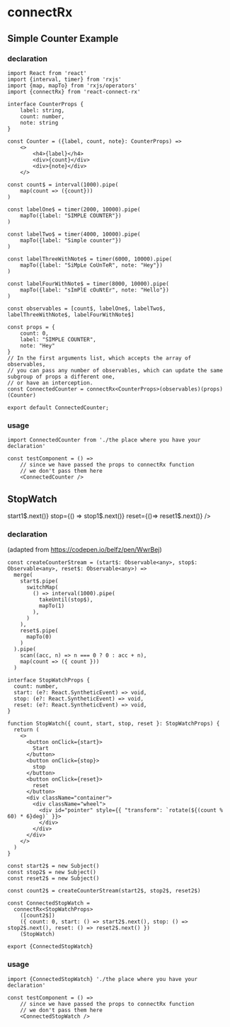 
<Meta title="Examples/connectRx" />

# connectRx

## Simple Counter Example

<Canvas>
  <Story name="Counter">
    <ConnectedCounter />
   </Story>
</Canvas>

### declaration
```tsx
import React from 'react'
import {interval, timer} from 'rxjs'
import {map, mapTo} from 'rxjs/operators'
import {connectRx} from 'react-connect-rx'

interface CounterProps {
    label: string,
    count: number,
    note: string
}

const Counter = ({label, count, note}: CounterProps) =>
    <>
        <h4>{label}</h4>
        <div>{count}</div>
        <div>{note}</div>
    </>

const count$ = interval(1000).pipe(
    map(count => ({count}))
)

const labelOne$ = timer(2000, 10000).pipe(
    mapTo({label: "SIMPLE COUNTER"})
)

const labelTwo$ = timer(4000, 10000).pipe(
    mapTo({label: "Simple counter"})
)

const labelThreeWithNote$ = timer(6000, 10000).pipe(
    mapTo({label: "SiMpLe CoUnTeR", note: "Hey"})
)

const labelFourWithNote$ = timer(8000, 10000).pipe(
    mapTo({label: "sImPlE cOuNtEr", note: "Hello"})
)

const observables = [count$, labelOne$, labelTwo$, labelThreeWithNote$, labelFourWithNote$]

const props = {
    count: 0,
    label: "SIMPLE COUNTER",
    note: "Hey"
}
// In the first arguments list, which accepts the array of observables,
// you can pass any number of observables, which can update the same subgroup of props a different one,
// or have an interception.
const ConnectedCounter = connectRx<CounterProps>(observables)(props)(Counter)

export default ConnectedCounter;
```
### usage
```tsx
import ConnectedCounter from './the place where you have your declaration'

const testComponent = () =>
    // since we have passed the props to connectRx function
    // we don't pass them here
    <ConnectedCounter />

```

## StopWatch

<Canvas>
  <Story name="StopWatch">
    <UpdatingStopWatch count={0} start={() => start1$.next()} stop={() => stop1$.next()} reset={()=> reset1$.next()} />
   </Story>
</Canvas>

### declaration
(adapted from https://codepen.io/belfz/pen/WwrBej)
```tsx
const createCounterStream = (start$: Observable<any>, stop$: Observable<any>, reset$: Observable<any>) =>
  merge(
    start$.pipe(
      switchMap(
        () => interval(1000).pipe(
          takeUntil(stop$),
          mapTo(1)
        ),
      )
    ),
    reset$.pipe(
      mapTo(0)
    )
  ).pipe(
    scan((acc, n) => n === 0 ? 0 : acc + n),
    map(count => ({ count }))
  )

interface StopWatchProps {
  count: number,
  start: (e?: React.SyntheticEvent) => void,
  stop: (e?: React.SyntheticEvent) => void,
  reset: (e?: React.SyntheticEvent) => void,
}

function StopWatch({ count, start, stop, reset }: StopWatchProps) {
  return (
    <>
      <button onClick={start}>
        Start
      </button>
      <button onClick={stop}>
        stop
      </button>
      <button onClick={reset}>
        reset
      </button>
      <div className="container">
        <div className="wheel">
          <div id="pointer" style={{ "transform": `rotate(${(count % 60) * 6}deg)` }}>
          </div>
        </div>
      </div>
    </>
  )
}

const start2$ = new Subject()
const stop2$ = new Subject()
const reset2$ = new Subject()

const count2$ = createCounterStream(start2$, stop2$, reset2$)

const ConnectedStopWatch =
  connectRx<StopWatchProps>
    ([count2$])
    ({ count: 0, start: () => start2$.next(), stop: () => stop2$.next(), reset: () => reset2$.next() })
    (StopWatch)

export {ConnectedStopWatch}
```

### usage
```tsx
import {ConnectedStopWatch} './the place where you have your declaration'

const testComponent = () =>
    // since we have passed the props to connectRx function
    // we don't pass them here
    <ConnectedStopWatch />
```
